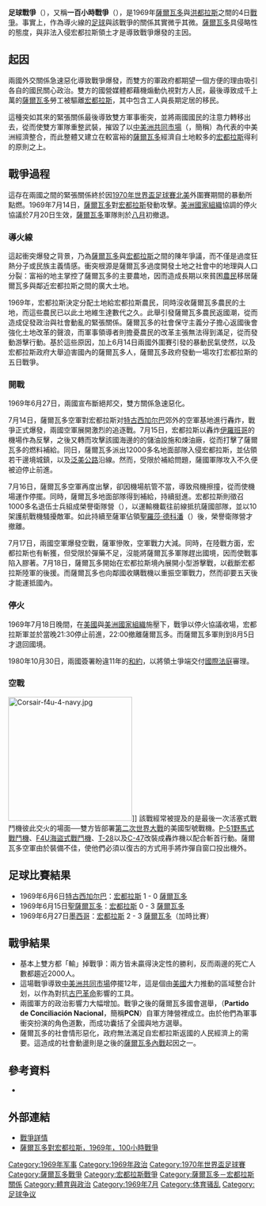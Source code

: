 {{Refimprove|time=2022-02-12T15:27:00+00:00}}
{{No footnotes|time=2022-02-12T15:27:00+00:00}}
{{noteTA
|1=zh:洪都拉斯;zh-hans:洪都拉斯;zh-hk:洪都拉斯;zh-tw:宏都拉斯;
|2=zh:加時比賽;zh-hans:延长赛;zh-hk:加時比賽;zh-tw:延長賽;
}}
{{Infobox Military Conflict
|conflict=足球戰爭
|campaign=
|image=
|caption=
|date=1969年7月14日至7月18日
|place=[[薩爾瓦多|薩爾瓦多]]與[[宏都拉斯|宏都拉斯]]交界邊境
|casus=兩國的國營[[傳播媒體|傳播媒體]]均煽動仇視對方的國民與政治，導致[[洪都拉斯|洪都拉斯]]政府下令將成千上萬的[[薩爾瓦多|薩爾瓦多]][[勞工|勞工]]驅逐出境
|result=[[美洲國家組織|美洲國家組織]]介入、簽訂停火協議
|combatant1={{flag|El Salvador}}
|combatant2={{flag|Honduras|1949}}
|commander1=[[薩爾瓦多總統|總統]]<br />{{link-es|菲德尔·桑切斯·埃尔南德斯|Fidel Sánchez Hernández}}
|commander2=[[宏都拉斯總統|總統]]<br />{{link-es|奥斯瓦尔多·洛佩斯·阿雷利亚诺|Oswaldo López Arellano}}
|strength1=約20,000[[軍隊|軍隊]]<br />約1,000[[空軍|空軍]]
|strength2=約12,000[[軍隊|軍隊]]<br />約1,200[[空軍|空軍]]
|casualties1=約700（包含平民）
|casualties2=約1200（包含平民）
}}
'''足球戰爭'''（{{lang-es|La guerra del fútbol}}），又稱'''一百小時戰爭'''（{{lang|es|Guerra de las 100 horas}}），是1969年[[薩爾瓦多|薩爾瓦多]]與[[宏都拉斯|洪都拉斯]]之間的4日[[戰爭|戰爭]]。事實上，作為導火線的[[足球|足球]]與該戰爭的關係其實微乎其微。[[薩爾瓦多|薩爾瓦多]]具侵略性的態度，與非法入侵宏都拉斯領土才是導致戰爭爆發的主因。

== 起因 ==

兩國外交關係急速惡化導致戰爭爆發，而雙方的軍政府都期望一個方便的理由吸引各自的國民關心政治。雙方的國營媒體都藉機煽動仇視對方人民，最後導致成千上萬的[[薩爾瓦多|薩爾瓦多]]勞工被驅離[[宏都拉斯|宏都拉斯]]，其中包含工人與長期定居的移民。

這種突如其來的緊張關係最後導致雙方軍事衝突，並將兩國國民的注意力轉移出去，從而使雙方軍隊重整武裝，摧毀了以[[中美洲共同市場|中美洲共同市場]]（{{lang|es|'''Mercado Común Centroamericano'''}}，簡稱{{lang|es|'''MCE'''}}）為代表的中美洲經濟整合，而此整體又建立在較富裕的[[薩爾瓦多|薩爾瓦多]]經濟自土地較多的[[宏都拉斯|宏都拉斯]]得利的原則之上。

== 戰爭過程 ==

這存在兩國之間的緊張關係終於因[[1970年國際足協世界盃|1970年世界盃足球賽]][[北美洲|北美]]外圍賽期間的暴動所點燃。1969年7月14日，[[薩爾瓦多|薩爾瓦多]]對[[宏都拉斯|宏都拉斯]]發動攻擊。[[美洲國家組織|美洲國家組織]]協調的停火協議於7月20日生效，[[薩爾瓦多|薩爾瓦多]]軍隊則於[[八月|八月]]初撤退。

=== 導火線 ===

這起衝突爆發之背景，乃為[[薩爾瓦多|薩爾瓦多]]與[[宏都拉斯|宏都拉斯]]之間的陳年爭議，而不僅是過度狂熱分子或民族主義情感。衝突根源是薩爾瓦多過度開發土地之社會中的地理與人口分裂：富裕的地主掌控了薩爾瓦多的主要農地，因而造成長期以來貧困[[農民|農民]]移居薩爾瓦多與鄰近宏都拉斯之間的廣大土地。

1969年，宏都拉斯決定分配土地給宏都拉斯農民，同時沒收薩爾瓦多農民的土地，而這些農民已以此土地維生達數代之久。此舉引發薩爾瓦多農民返國潮，從而造成促發政治與社會動亂的緊張關係。薩爾瓦多的社會保守主義分子擔心返國後會強化土地改革的聲浪，而軍事領導者則擔憂農民的改革主張無法得到滿足，從而發動游擊行動。基於這些原因，加上6月14日兩國外圍賽引發的暴動民氣使然，以及宏都拉斯政府大舉迫害國內的薩爾瓦多人，薩爾瓦多政府發動一場攻打宏都拉斯的五日戰爭。

=== 開戰 ===

1969年6月27日，兩國宣布斷絕邦交，雙方關係急速惡化。

7月14日，薩爾瓦多空軍對宏都拉斯对[[特古西加尔巴|特古西加尔巴]]郊外的空軍基地進行轟炸，戰爭正式爆發，兩國空軍展開激烈的追逐戰。7月15日，宏都拉斯以轟炸[[伊羅班哥|伊羅班哥]]的機場作為反擊，之後又轉而攻擊該國海邊的的儲油設施和煉油廠，從而打擊了薩爾瓦多的燃料補給。同日，薩爾瓦多派出12000多名地面部隊入侵宏都拉斯，並佔領若干邊境城鎮，以及[[泛美公路|泛美公路]]沿線。然而，受限於補給問題，薩國軍隊攻入不久便被迫停止前進。

7月16日，薩爾瓦多空軍再度出擊，卻因機場航管不當，導致飛機擦撞，從而使機場運作停擺。同時，薩爾瓦多地面部隊得到補給，持續挺進。宏都拉斯則徵召1000多名退伍士兵組成榮譽衛隊營（{{lang|es|Guardia de Honor Battalión}}），以運輸機載往前線抵抗薩國部隊，並以10架護航戰機騷擾敵軍。如此持續至薩軍佔領[[聖羅莎·德科潘|聖羅莎·德科潘]]（{{lang|es|Santa Rosa de Copan}}）後，榮譽衛隊營才撤離。

7月17日，兩國空軍爆發空戰，薩軍慘敗，空軍戰力大減。同時，在陸戰方面，宏都拉斯也有斬獲，但受限於彈藥不足，沒能將薩爾瓦多軍隊趕出國境，因而使戰事陷入膠著。7月18日，薩爾瓦多開始在宏都拉斯境內展開小型游擊戰，以截斷宏都拉斯陸軍的後援。而薩爾瓦多也向鄰國收購戰機以重振空軍戰力，然而卻要五天後才能運抵國內。

=== 停火 ===

1969年7月18日晚間，在[[美國|美國]]與[[美洲國家組織|美洲國家組織]]施壓下，戰爭以停火協議收場，宏都拉斯軍並於當晚21:30停止前進，22:00撤離薩爾瓦多。而薩爾瓦多軍則到8月5日才退回國境。

1980年10月30日，兩國簽署盼違11年的[[和約|和約]]，以將領土爭端交付[[國際法庭|國際法庭]]審理。

=== 空戰 ===

[[File:Corsair-f4u-4-navy.jpg|250px]]]]
該戰經常被提及的是最後一次活塞式戰鬥機彼此交火的場面──雙方皆部署[[第二次世界大戰|第二次世界大戰]]的美國型號戰機。[[P-51|P-51野馬式戰鬥機]]、[[F4U|F4U海盜式戰鬥機]]、[[T-28|T-28]]以及[[C-47|C-47]]改裝成轟炸機以配合斬首行動。薩爾瓦多空軍由於裝備不佳，使他們必須以復古的方式用手將炸彈自窗口投出機外。

== 足球比賽結果 ==

* 1969年6月6日[[特古西加尔巴|特古西加尔巴]]：[[宏都拉斯國家足球隊|宏都拉斯]] 1 - 0 [[薩爾瓦多國家足球隊|薩爾瓦多]]
* 1969年6月15日[[聖薩爾瓦多|聖薩爾瓦多]]：[[宏都拉斯國家足球隊|宏都拉斯]] 0 - 3 [[薩爾瓦多國家足球隊|薩爾瓦多]]
* 1969年6月27日[[墨西哥|墨西哥]]：[[宏都拉斯國家足球隊|宏都拉斯]] 2 - 3 [[薩爾瓦多國家足球隊|薩爾瓦多]]（加時比賽）

== 戰爭結果 ==

* 基本上雙方都「輸」掉戰爭：兩方皆未贏得決定性的勝利，反而兩邊的死亡人數都趨近2000人。
* 這場戰爭導致[[中美洲共同市場|中美洲共同市場]]停擺12年，這是個由[[美國|美國]]大力推動的區域整合計划，以作為對抗[[古巴革命|古巴革命]]影響的工具。
* 兩國軍方的政治影響力大幅增加。戰爭之後的薩爾瓦多國會選舉，{{tsl|en|National Coalition Party (El Salvador)|國家調解黨}}（'''Partido de Conciliación Nacional'''，簡稱'''PCN'''）自軍方陣營裡成立。由於他們為軍事衝突扮演的角色道歉，而成功囊括了全國與地方選舉。
* 薩爾瓦多的社會情形惡化，政府無法滿足自宏都拉斯返國的人民經濟上的需要。這造成的社會動盪則是之後的[[薩爾瓦多內戰|薩爾瓦多內戰]]起因之一。

== 參考資料 ==

* {{lang|es|Skidmore, T., and Smith, P. (2001) Modern Latin America (5th edition). New York: Oxford University Press: pg.343}}

== 外部連結 ==

* [https://web.archive.org/web/20131003035531/http://www.onwar.com/aced/data/sierra/soccer1969.htm 戰爭詳情]
* [http://www.acig.org/artman/publish/article_156.shtml 薩爾瓦多對宏都拉斯，1969年，100小時戰爭] {{Wayback|url=http://www.acig.org/artman/publish/article_156.shtml |date=20110606230450 }}
{{authority control}}
{{DEFAULTSORT:Fútbol}}
[[Category:1969年军事|Category:1969年军事]]
[[Category:1969年政治|Category:1969年政治]]
[[Category:1970年世界盃足球賽|Category:1970年世界盃足球賽]]
[[Category:薩爾瓦多戰爭|Category:薩爾瓦多戰爭]]
[[Category:宏都拉斯戰爭|Category:宏都拉斯戰爭]]
[[Category:薩爾瓦多－宏都拉斯關係|Category:薩爾瓦多－宏都拉斯關係]]
[[Category:體育與政治|Category:體育與政治]]
[[Category:1969年7月|Category:1969年7月]]
[[Category:体育骚乱|Category:体育骚乱]]
[[Category:足球争议|Category:足球争议]]